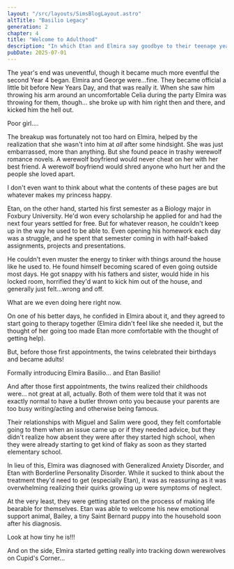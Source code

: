 ```yaml
---
layout: "/src/layouts/SimsBlogLayout.astro"
altTitle: "Basilio Legacy"
generation: 2
chapter: 4
title: "Welcome to Adulthood"
description: "In which Etan and Elmira say goodbye to their teenage years and realize their childhoods kind of sucked."
pubDate: 2025-07-01
---
```


The year's end was uneventful, though it became much more eventful the second Year 4 began. Elmira and George were...fine. They became official a little bit before New Years Day, and that was really it. When she saw him throwing his arm around an uncomfortable Celia during the party Elmira was throwing for them, though... she broke up with him right then and there, and kicked him the hell out.

<BlogImage imgSrc="/images/blog/basiliox2-4-breakup.png" imgAlt="A Sims 4 screenshot, Elmira slunked down miserably while George walks away.">
Poor girl....
</BlogImage>

The breakup was fortunately not too hard on Elmira, helped by the realization that she wasn't into him at *all* after some hindsight. She was just embarrassed, more than anything. But she found peace in trashy werewolf romance novels. A werewolf boyfriend would never cheat on her with her best friend. A werewolf boyfriend would shred anyone who hurt her and the people she loved apart.

<BlogImage imgSrc="/images/blog/basiliox2-4-werewolveswillsaveher.png" imgAlt="A Sims 4 screenshot, Elmira sat with a book reading attentively.">
I don't even want to think about what the contents of these pages are but whatever makes my princess happy.
</BlogImage>

Etan, on the other hand, started his first semester as a Biology major in Foxbury University. He'd won every scholarship he applied for and had the next four years settled for free. But for whatever reason, he couldn't keep up in the way he used to be able to. Even opening his homework each day was a struggle, and he spent that semester coming in with half-baked assignments, projects and presentations.

He couldn't even muster the energy to tinker with things around the house like he used to. He found himself becoming scared of even going outside most days. He got snappy with his fathers and sister, would hide in his locked room, horrified they'd want to kick him out of the house, and generally just felt...wrong and off.

<BlogImage imgSrc="/images/blog/basiliox2-4-workwork.png" imgAlt="A Sims 4 screenshot, Etan with his back to the camera working on some sort of sciency looking presentation for college.">
What are we even doing here right now.
</BlogImage>

On one of his better days, he confided in Elmira about it, and they agreed to start going to therapy together (Elmira didn't feel like she needed it, but the thought of her going too made Etan more comfortable with the thought of getting help).

But, before those first appointments, the twins celebrated their birthdays and became adults!

<BlogImage imgSrc="/images/blog/basiliox2-4-elmiraprofile.png" imgAlt="A Sims 4 screenshot, A young adult Elmira in the Create A Sim menu. She has long, curly brown hair, a light-tan skin, and bright purple eyes with average makeup.">
Formally introducing Elmira Basilio...
</BlogImage>

<BlogImage imgSrc="/images/blog/basiliox2-4-etanprofile.png" imgAlt="A Sims 4 screenshot, A young adult Etan in the Create A Sim menu. He has short, curly brown hair, a medium pale skin, and bright purple eyes.">
and Etan Basilio!
</BlogImage>

And after those first appointments, the twins realized their childhoods were... not great at all, actually. Both of them were told that it was not exactly normal to have a butler thrown onto you because your parents are too busy writing/acting and otherwise being famous. 

Their relationships with Miguel and Salim were good, they felt comfortable going to them when an issue came up or if they needed advice, but they didn't realize how absent they were after they started high school, when they were already starting to get kind of flaky as soon as they started elementary school. 

In lieu of this, Elmira was diagnosed with Generalized Anxiety Disorder, and Etan with Borderline Personality Disorder. While it sucked to think about the treatment they'd need to get (especially Etan), it was as reassuring as it was overwhelming realizing their quirks growing up were symptoms of neglect.

At the very least, they were getting started on the process of making life bearable for themselves. Etan was able to welcome his new emotional support animal, Bailey, a tiny Saint Bernard puppy into the household soon after his diagnosis.

<BlogImage imgSrc="/images/blog/basiliox2-4-emotionalsupport.png" imgAlt="A Sims 4 screenshot, Etan holding the tiniest little Saint Bernard puppy (Bailey).">
Look at how tiny he is!!!
</BlogImage>

And on the side, Elmira started getting really into tracking down werewolves on Cupid's Corner...